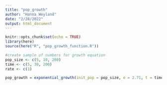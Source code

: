 ```yaml
---
title: "pop_growth"
author: "Hanna Weyland"
date: "2/28/2022"
output: html_document
---
```


```r
knitr::opts_chunk$set(echo = TRUE)
library(here)
source(here("R", "pop_growth_function.R"))
```

```r
#create sample of numbers for growth equation
pop_size <- c(5, 10, 200)
time <- c(5, 30, 200)
rate <- c(1)
```

```r
pop_growth = exponential_growth(init_pop = pop_size, e = 2.71, t = time, r = rate)

```

